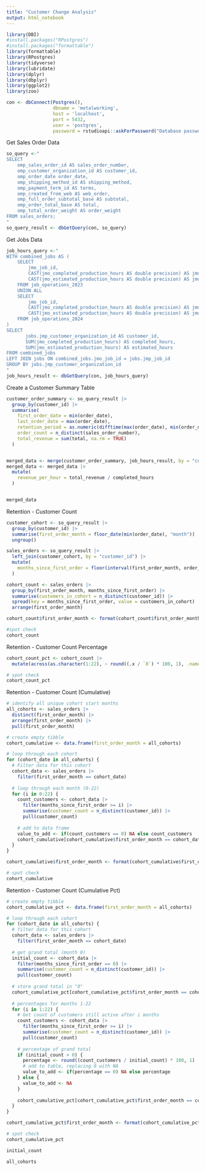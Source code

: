 ```yaml
---
title: "Customer Change Analysis"
output: html_notebook
---
```



```r
library(DBI)
#install.packages("RPostgres")
#install.packages("formattable")
library(formattable)
library(RPostgres)
library(tidyverse)
library(lubridate)
library(dplyr)
library(dbplyr)
library(ggplot2)
library(zoo)
```


```r
con <- dbConnect(Postgres(),                
                 dbname = 'metalworking',
                 host = 'localhost',    
                 port = 5432, 
                 user = 'postgres',
                 password = rstudioapi::askForPassword("Database password"))
```


Get Sales Order Data
```r
so_query <-"
SELECT 
	omp_sales_order_id AS sales_order_number,
	omp_customer_organization_id AS customer_id,
	omp_order_date order_date,
	omp_shipping_method_id AS shipping_method,
	omp_payment_term_id AS terms,
	omp_created_from_web AS web_order,
	omp_full_order_subtotal_base AS subtotal,
	omp_order_total_base AS total,
	omp_total_order_weight AS order_weight
FROM sales_orders;
"
so_query_result <- dbGetQuery(con, so_query)
```

Get Jobs Data
```r
job_hours_query <-"
WITH combined_jobs AS (
    SELECT 
        jmo_job_id,
        CAST(jmo_completed_production_hours AS double precision) AS jmo_completed_production_hours,
        CAST(jmo_estimated_production_hours AS double precision) AS jmo_estimated_production_hours
    FROM job_operations_2023
    UNION ALL
    SELECT 
        jmo_job_id,
        CAST(jmo_completed_production_hours AS double precision) AS jmo_completed_production_hours,
        CAST(jmo_estimated_production_hours AS double precision) AS jmo_estimated_production_hours
    FROM job_operations_2024
)
SELECT 
	   jobs.jmp_customer_organization_id AS customer_id,
       SUM(jmo_completed_production_hours) AS completed_hours, 
       SUM(jmo_estimated_production_hours) AS estimated_hours
FROM combined_jobs
LEFT JOIN jobs ON combined_jobs.jmo_job_id = jobs.jmp_job_id
GROUP BY jobs.jmp_customer_organization_id
"
job_hours_result <- dbGetQuery(con, job_hours_query)
```


Create a Customer Summary Table
```r
 
customer_order_summary <- so_query_result |> 
  group_by(customer_id) |> 
  summarise(
    first_order_date = min(order_date),      
    last_order_date = max(order_date),       
    retention_period = as.numeric(difftime(max(order_date), min(order_date), units = "days")),
    order_count = n_distinct(sales_order_number),  
    total_revenue = sum(total, na.rm = TRUE)  
  )


merged_data <- merge(customer_order_summary, job_hours_result, by = "customer_id", all.x = TRUE)
merged_data <- merged_data |> 
  mutate(
    revenue_per_hour = total_revenue / completed_hours
  )


merged_data
```


Retention - Customer Count
```r

customer_cohort <- so_query_result |> 
  group_by(customer_id) |> 
  summarise(first_order_month = floor_date(min(order_date), "month")) |> 
  ungroup()

sales_orders <- so_query_result |> 
  left_join(customer_cohort, by = "customer_id") |> 
  mutate(
    months_since_first_order = floor(interval(first_order_month, order_date) / months(1))
  )

cohort_count <- sales_orders |>
  group_by(first_order_month, months_since_first_order) |>
  summarise(customers_in_cohort = n_distinct(customer_id)) |>
  spread(key = months_since_first_order, value = customers_in_cohort) |>
  arrange(first_order_month)

cohort_count$first_order_month <- format(cohort_count$first_order_month, "%Y-%b")

#spot check
cohort_count

```


Retention - Customer Count Percentage
```r
cohort_count_pct <- cohort_count |>
  mutate(across(as.character(1:22), ~ round((.x / `0`) * 100, 1), .names = "{.col}"))

# spot check
cohort_count_pct
```

Retention - Customer Count (Cumulative)
```r
# identify all unique cohort start months
all_cohorts <- sales_orders |> 
  distinct(first_order_month) |> 
  arrange(first_order_month) |> 
  pull(first_order_month)

# create empty tibble
cohort_cumulative <- data.frame(first_order_month = all_cohorts)

# loop through each cohort
for (cohort_date in all_cohorts) {
  # Filter data for this cohort
  cohort_data <- sales_orders |> 
    filter(first_order_month == cohort_date)
  
  # loop through each month (0-22)
  for (i in 0:22) {
    count_customers <- cohort_data |> 
      filter(months_since_first_order >= i) |> 
      summarise(customer_count = n_distinct(customer_id)) |> 
      pull(customer_count)
    
    # add to data frame
    value_to_add <- if(count_customers == 0) NA else count_customers
    cohort_cumulative[cohort_cumulative$first_order_month == cohort_date, as.character(i)] <- value_to_add
  }
}

cohort_cumulative$first_order_month <- format(cohort_cumulative$first_order_month, "%Y-%b")

# spot check
cohort_cumulative
```

Retention - Customer Count (Cumulative Pct)
```r
# create empty tibble
cohort_cumulative_pct <- data.frame(first_order_month = all_cohorts)

# loop through each cohort
for (cohort_date in all_cohorts) {
  # filter data for this cohort
  cohort_data <- sales_orders |> 
    filter(first_order_month == cohort_date)
  
  # get grand total (month 0)
  initial_count <- cohort_data |> 
    filter(months_since_first_order == 0) |> 
    summarise(customer_count = n_distinct(customer_id)) |> 
    pull(customer_count)
  
  # store grand total in "0"
  cohort_cumulative_pct[cohort_cumulative_pct$first_order_month == cohort_date, "0"] <- initial_count
  
  # percentages for months 1-22
  for (i in 1:22) {
    # Get count of customers still active after i months
    count_customers <- cohort_data |> 
      filter(months_since_first_order >= i) |> 
      summarise(customer_count = n_distinct(customer_id)) |> 
      pull(customer_count)
    
    # percentage of grand total
    if (initial_count > 0) {
      percentage <- round((count_customers / initial_count) * 100, 1)
      # add to table, replacing 0 with NA
      value_to_add <- if(percentage == 0) NA else percentage
    } else {
      value_to_add <- NA
    }
    
    cohort_cumulative_pct[cohort_cumulative_pct$first_order_month == cohort_date, as.character(i)] <- value_to_add
  }
}

cohort_cumulative_pct$first_order_month <- format(cohort_cumulative_pct$first_order_month, "%Y-%b")

# spot check
cohort_cumulative_pct
```

```r
initial_count
```

```r
all_cohorts
```

```r

```

```r

```

```r

```

```r

```

```r

```

```r

```

```r

```

```r

```

```r

```

```r

```

```r

```

```r

```

```r

```

```r

```

```r

```





